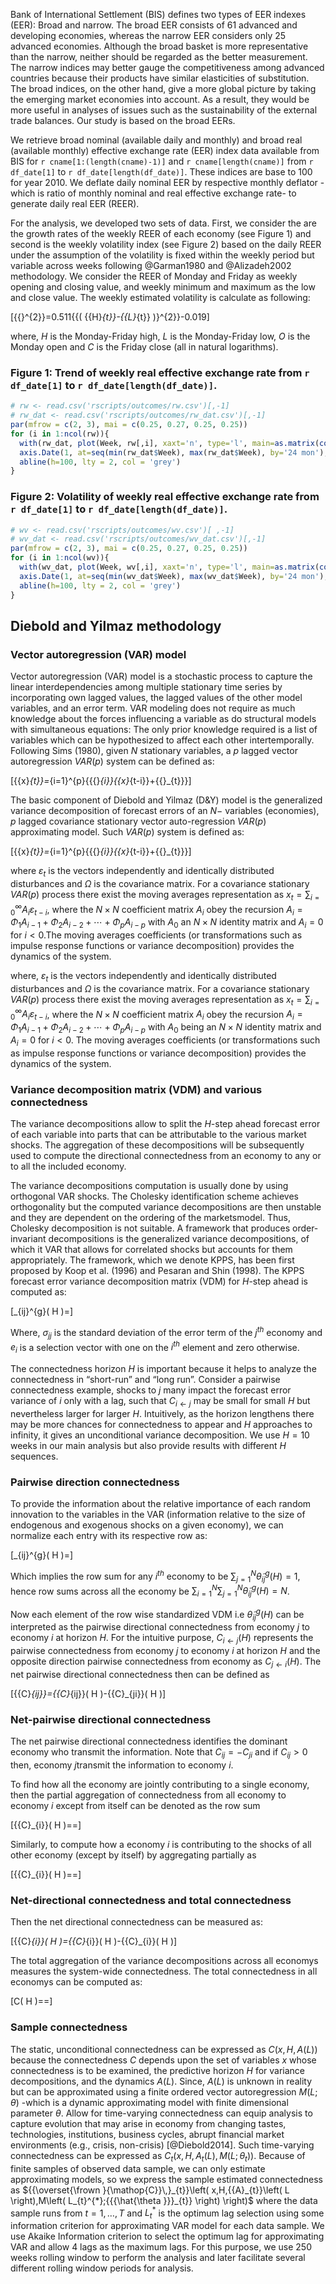 Bank of International Settlement (BIS) defines two types of EER indexes (EER): Broad and narrow. The broad EER consists of 61 advanced and developing economies, whereas the narrow EER considers only 25 advanced economies. Although the broad basket is more representative than the narrow, neither should be regarded as the better measurement. The narrow indices may better gauge the competitiveness among advanced countries because their products have similar elasticities of substitution. The broad indices, on the other hand, give a more global picture by taking the emerging market economies into account. As a result, they would be more useful in analyses of issues such as the sustainability of the external trade balances. Our study is based on the broad EERs.

We retrieve broad nominal (available daily and monthly) and broad real (available monthly) effective exchange rate (EER) index data available from BIS for `r cname[1:(length(cname)-1)]` and `r cname[length(cname)]` from `r df_date[1]` to `r df_date[length(df_date)]`. These indices are base to 100 for year 2010. We deflate daily nominal EER by respective monthly deflator -which is ratio of monthly nominal and real effective exchange rate- to generate daily real EER (REER).

For the analysis, we developed two sets of data. First, we consider the are the growth rates of the weekly REER of each economy (see Figure 1) and second is the weekly volatility index (see Figure 2) based on the daily REER under the assumption of the volatility is fixed within the weekly period but variable across weeks following @Garman1980 and @Alizadeh2002 methodology. We consider the REER of Monday and Friday as weekly opening and closing value, and weekly minimum and maximum as the low and close value. The weekly estimated volatility is calculate as following:

\[{{\hat{\sigma }}^{2}}=0.511{{\left( {{H}_{t}}-{{L}_{t}} \right)}^{2}}-0.019\left[ \left( {{C}_{t}}-{{O}_{t}} \right)\left( {{H}_{t}}+{{L}_{t}}-2{{O}_{t}} \right)-2\left( {{H}_{t}}-{{O}_{t}} \right)\left( {{L}_{t}}-{{O}_{t}} \right) \right]-0.383{{\left( {{C}_{t}}-{{O}_{t}} \right)}^{2}}\]

where, $H$  is the Monday-Friday high, $L$  is the Monday-Friday low, $O$  is the Monday open and $C$  is the Friday close (all in natural logarithms).

### **Figure 1: Trend of weekly real effective exchange rate from `r df_date[1]` to `r df_date[length(df_date)]`.**

```r
# rw <- read.csv('rscripts/outcomes/rw.csv')[,-1]
# rw_dat <- read.csv('rscripts/outcomes/rw_dat.csv')[,-1]
par(mfrow = c(2, 3), mai = c(0.25, 0.27, 0.25, 0.25))
for (i in 1:ncol(rw)){
  with(rw_dat, plot(Week, rw[,i], xaxt='n', type='l', main=as.matrix(colnames(rw))[i,1], xlab='', ylim=c(40,150)))
  axis.Date(1, at=seq(min(rw_dat$Week), max(rw_dat$Week), by='24 mon'), format='%Y')
  abline(h=100, lty = 2, col = 'grey')
}
```

### **Figure 2: Volatility of weekly real effective exchange rate from `r df_date[1]` to `r df_date[length(df_date)]`.**

```r
# wv <- read.csv('rscripts/outcomes/wv.csv')[ ,-1]
# wv_dat <- read.csv('rscripts/outcomes/wv_dat.csv')[,-1]
par(mfrow = c(2, 3), mai = c(0.25, 0.27, 0.25, 0.25))
for (i in 1:ncol(wv)){
  with(wv_dat, plot(Week, wv[,i], xaxt='n', type='l', main=as.matrix(colnames(wv))[i,1], xlab='', ylim=c(0,8)))
  axis.Date(1, at=seq(min(wv_dat$Week), max(wv_dat$Week), by='24 mon'), format='%Y')
  abline(h=100, lty = 2, col = 'grey')
}
```

## **Diebold and Yilmaz methodology**

### **Vector autoregression (VAR) model**

Vector autoregression (VAR) model is a stochastic process to capture the linear interdependencies among multiple stationary time series by incorporating own lagged values, the lagged values of the other model variables, and an error term. VAR modeling does not require as much knowledge about the forces influencing a variable as do structural models with simultaneous equations: The only prior knowledge required is a list of variables which can be hypothesized to affect each other intertemporally. Following Sims (1980), given $N$ stationary variables, a $p$ lagged vector autoregression $VAR\left( p \right)$ system can be defined as:

\[{{x}_{t}}=\sum\nolimits_{i=1}^{p}{{{\Phi }_{i}}{{x}_{t-i}}+{{\varepsilon }_{t}}}\]

The basic component of Diebold and Yilmaz (D&Y) model is the generalized variance decomposition of forecast errors of an $N-$ variables (economies), $p$ lagged covariance stationary vector auto-regression $VAR\left( p \right)$ approximating model. Such $VAR\left( p \right)$ system is defined as: 

\[{{x}_{t}}=\sum\nolimits_{i=1}^{p}{{{\Phi }_{i}}{{x}_{t-i}}+{{\varepsilon }_{t}}}\]

where ${{\varepsilon }_{t}}$ is the vectors independently and identically distributed disturbances and $\Omega$ is the covariance matrix. 
For a covariance stationary $VAR\left( p \right)$ process there exist the moving averages representation as ${{x}_{t}}=\sum\nolimits_{i=0}^{\infty }{{{A}_{i}}{{\varepsilon }_{t-i}}}$, where the $N\times N$ coefficient matrix ${{A}_{i}}$ obey the recursion ${{A}_{i}}={{\Phi }_{1}}{{A}_{i-1}}+{{\Phi }_{2}}{{A}_{i-2}}+\cdots +{{\Phi }_{p}}{{A}_{i-p}}$ with ${{A}_{0}}$ an $N\times N$ identity matrix and ${{A}_{i}}=0$ for $i<0$.The moving averages coefficients (or transformations such as impulse response functions or variance decomposition) provides the dynamics of the system. 

where, ${{\varepsilon }_{t}}$ is the vectors independently and identically distributed disturbances and $\Omega$ is the covariance matrix. For a covariance stationary $VAR\left( p \right)$ process there exist the moving averages representation as ${{x}_{t}}=\sum\nolimits_{i=0}^{\infty }{{{A}_{i}}{{\varepsilon }_{t-i}}}$, where the $N\times N$ coefficient matrix ${{A}_{i}}$ obey the recursion ${{A}_{i}}={{\Phi }_{1}}{{A}_{i-1}}+{{\Phi }_{2}}{{A}_{i-2}}+\cdots +{{\Phi }_{p}}{{A}_{i-p}}$ with ${{A}_{0}}$ being an $N\times N$ identity matrix and ${{A}_{i}}=0$ for $i<0$. The moving averages coefficients (or transformations such as impulse response functions  or variance decomposition) provides the dynamics of the system.

### **Variance decomposition matrix (VDM) and various connectedness**

The variance decompositions allow to split the $H$-step ahead forecast error of each variable into parts that can be attributable to the various market shocks. The aggregation of these decompositions will be subsequently used to compute the directional connectedness from an economy to any or to all the included economy.

The variance decompositions computation is usually done by using orthogonal VAR shocks. The Cholesky identification scheme achieves orthogonality but the computed variance decompositions are then unstable  and they are dependent on the ordering of the marketsmodel. Thus, Cholesky decomposition is not suitable. A framework that produces order-invariant decompositions is the generalized variance decompositions, of which it VAR that allows for correlated shocks but accounts for them appropriately. The framework, which we denote KPPS, has been first proposed by Koop et al. (1996) and Pesaran and Shin (1998). The KPPS forecast error variance decomposition matrix (VDM) for $H$-step ahead is computed as:

\[\theta _{ij}^{g}\left( H \right)=\frac{\sigma _{jj}^{-1}\sum\nolimits_{h=0}^{H-1}{{{\left( {{{{e}'}}_{i}}{{h}_{h}}\Omega {{e}_{j}} \right)}^{2}}}}{\sum\nolimits_{h=0}^{H-1}{\left( {{{{e}'}}_{i}}{{h}_{h}}\Omega {{e}_{j}} \right)}}\]

Where, ${{\sigma }_{jj}}$ is the standard deviation of the error term of the ${{j}^{th}}$ economy and ${{e}_{i}}$ is a selection vector with one on the ${{i}^{th}}$ element and zero otherwise.

The connectedness horizon $H$ is important because it helps to analyze the connectedness in "short-run" and "long run". Consider a pairwise connectedness example, shocks to $j$ many impact the forecast error variance of $i$ only with a lag, such that ${{C}_{i\leftarrow j}}$ may be small for small $H$ but nevertheless larger for larger $H$. Intuitively, as the horizon lengthens there may be more chances for connectedness to appear and $H$ approaches to infinity, it gives an unconditional variance decomposition. We use $H=10$ weeks in our main analysis but also provide results with different $H$ sequences. 

### **Pairwise direction connectedness**
To provide the information about the relative importance of each random innovation to the variables in the VAR (information relative to the size of endogenous and exogenous shocks on a given economy), we can normalize each entry with its respective row as:

\[\tilde{\theta }_{ij}^{g}\left( H \right)=\frac{\theta _{ij}^{g}\left( H \right)}{\sum\nolimits_{j=1}^{N}{\theta _{ij}^{g}\left( H \right)}}\]

Which implies the row sum for any ${{i}^{th}}$ economy to be $\sum\nolimits_{j=1}^{N}{\tilde{\theta }_{ij}^{g}\left( H \right)}=1$, hence row sums across all the economy be $\sum\nolimits_{i=1}^{N}{\sum\nolimits_{j=1}^{N}{\tilde{\theta }_{ij}^{g}\left( H \right)}}=N$.

Now each element of the row wise standardized VDM i.e ${\tilde \theta _{ij}^g\left( H \right)}$ can be interpreted as the pairwise directional connectedness from economy $j$ to economy $i$ at horizon $H$. For the intuitive purpose, ${{C}_{i\leftarrow j}}\left( H \right)$ represents the pairwise connectedness from economy $j$ to economy $i$ at horizon $H$ and the opposite direction pairwise connectedness from economy as ${{C}_{j\leftarrow i}}\left( H \right)$. The net pairwise directional connectedness then can be defined as

\[{{C}_{ij}}={{C}_{i\leftarrow j}}\left( H \right)-{{C}_{j\leftarrow i}}\left( H \right)\]

### **Net-pairwise directional connectedness**
The net pairwise directional connectedness identifies the dominant economy who transmit the information. Note that ${{C}_{ij}}=-{{C}_{ji}}$ and if ${{C}_{ij}}>0$ then, economy $j$transmit the information to economy $i$.

To find how all the economy are jointly contributing to a single economy, then the partial aggregation of connectedness from all economy to economy $i$ except from itself can be denoted as the row sum	

\[{{C}_{i\leftarrow \bullet }}\left( H \right)=\frac{\sum\nolimits_{j=1,j\ne i}^{N}{\tilde{\theta }_{ij}^{g}\left( H \right)}}{\sum\nolimits_{i=1}^{N}{\sum\nolimits_{j=1}^{N}{\tilde{\theta }_{ij}^{g}\left( H \right)}}}=\frac{\sum\nolimits_{j=1,j\ne i}^{N}{\tilde{\theta }_{ij}^{g}\left( H \right)}}{N}\] 

Similarly, to compute how a economy $i$ is contributing to the shocks of all other economy (except by itself) by aggregating partially as

\[{{C}_{\bullet \leftarrow i}}\left( H \right)=\frac{\sum\nolimits_{j=1,j\ne i}^{N}{\tilde{\theta }_{ji}^{g}\left( H \right)}}{\sum\nolimits_{i=1}^{N}{\sum\nolimits_{j=1}^{N}{\tilde{\theta }_{ij}^{g}\left( H \right)}}}=\frac{\sum\nolimits_{i=1,j\ne i}^{N}{\tilde{\theta }_{ji}^{g}\left( H \right)}}{N}\]

### **Net-directional connectedness and total connectedness**
Then the net directional connectedness can be measured as:

\[{{C}_{i}}\left( H \right)={{C}_{i\leftarrow \bullet }}\left( H \right)-{{C}_{\bullet \leftarrow i}}\left( H \right)\] 

The total aggregation of the variance decompositions across all economys measures the system-wide connectedness. The total connectedness in all economys can be computed as:

\[C\left( H \right)=\frac{\sum\nolimits_{i=1,i\ne j}^{N}{\sum\nolimits_{j=1,j\ne i}^{N}{\tilde{\theta }_{ji}^{g}\left( H \right)}}}{\sum\nolimits_{i=1}^{N}{\sum\nolimits_{j=1}^{N}{\tilde{\theta }_{ij}^{g}\left( H \right)}}}=\frac{\sum\nolimits_{i=1,i\ne j}^{N}{\sum\nolimits_{j=1,j\ne i}^{N}{\tilde{\theta }_{ji}^{g}\left( H \right)}}}{N}\]

### **Sample connectedness**
The static, unconditional connectedness can be expressed as $C\left( x,H,A\left( L \right) \right)$ because the connectedness $C$ depends upon the set of variables $x$ whose connectedness is to be examined, the predictive horizon $H$ for variance decompositions, and the dynamics $A\left( L \right)$. Since, $A\left( L \right)$ is unknown in reality but can be approximated using a finite ordered vector autoregression $M\left( L;\theta  \right)$ -which is a dynamic approximating model with finite dimensional parameter $\theta$. Allow for time-varying connectedness can equip analysis to capture evolution that may arise in economy from changing tastes, technologies, institutions, business cycles, abrupt financial market environments (e.g., crisis, non-crisis) [@Diebold2014]. Such time-varying connectedness can be expressed as ${{C}_{t}}\left( x,H,{{A}_{t}}\left( L \right),M\left( L;{{\theta }_{t}} \right) \right)$. Because of finite samples of observed data sample, we can only estimate approximating models, so we express the sample estimated connectedness as ${{\overset{\frown }{\mathop{C}}\,}_{t}}\left( x,H,{{A}_{t}}\left( L \right),M\left( L_{t}^{*};{{{\hat{\theta }}}_{t}} \right) \right)$ where the data sample runs from $t=1,\ldots ,T$ and $L_{t}^{*}$ is the optimum lag selection using some information criterion for approximating VAR model for each data sample. We use Akaike Information criterion to select the optimum lag for approximating VAR and allow 4 lags as the maximum lags. For this purpose, we use 250 weeks rolling window to perform the analysis and later facilitate several different rolling window periods for analysis.

